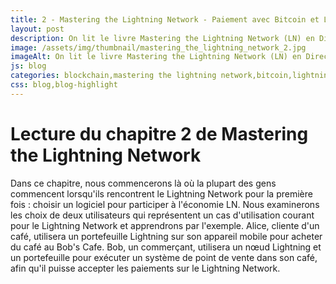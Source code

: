 ```yaml
---
title: 2 - Mastering the Lightning Network - Paiement avec Bitcoin et Lightning Network
layout: post
description: On lit le livre Mastering the Lightning Network (LN) en Direct ! Chapitre 2 - Le commencement
image: /assets/img/thumbnail/mastering_the_lightning_network_2.jpg
imageAlt: On lit le livre Mastering the Lightning Network (LN) en Direct ! Chapitre 2 - Le commencement
js: blog
categories: blockchain,mastering the lightning network,bitcoin,lightning network
css: blog,blog-highlight
---
```


# Lecture du chapitre 2 de Mastering the Lightning Network

<CardLink
  href="https://www.youtube.com/watch?v=UHNFvDqpKuM"
  defaultTitle="Paiement avec Bitcoin et Lightning Network - Mastering the Lightning Network"
  defaultDescription="On lit le livre Mastering the Lightning Network (LN) en Direct ! Chapitre 2 - Le commencement"
  defaultImage="/assets/img/thumbnail/mastering_the_lightning_network_2.jpg"
  forceDefault={true}
/>

Dans ce chapitre, nous commencerons là où la plupart des gens commencent lorsqu'ils rencontrent le Lightning Network pour la première fois : choisir un logiciel pour participer à l'économie LN. Nous examinerons les choix de deux utilisateurs qui représentent un cas d'utilisation courant pour le Lightning Network et apprendrons par l'exemple. Alice, cliente d'un café, utilisera un portefeuille Lightning sur son appareil mobile pour acheter du café au Bob's Cafe. Bob, un commerçant, utilisera un nœud Lightning et un portefeuille pour exécuter un système de point de vente dans son café, afin qu'il puisse accepter les paiements sur le Lightning Network.